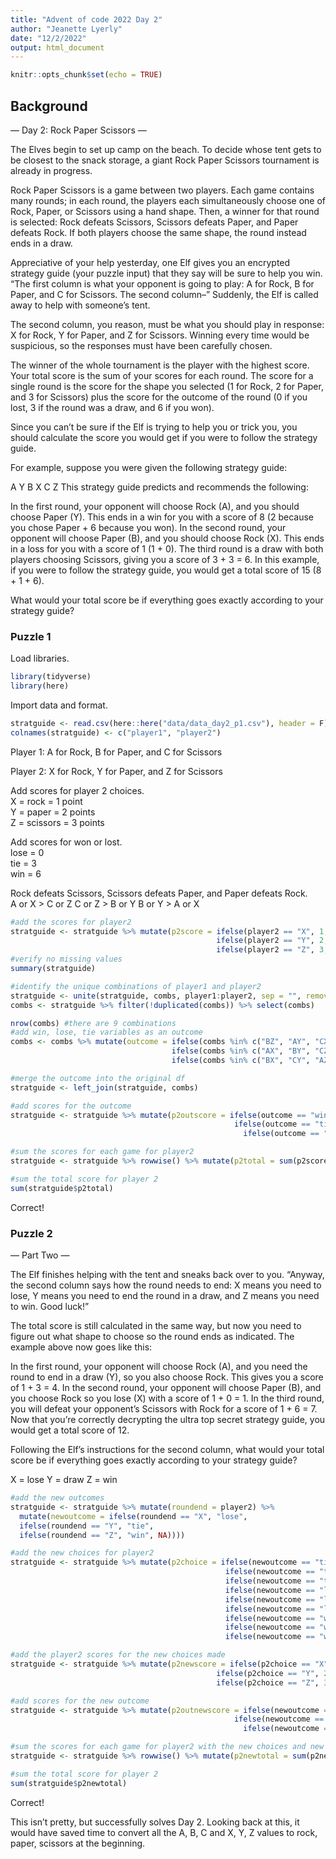```yaml
---
title: "Advent of code 2022 Day 2"
author: "Jeanette Lyerly"
date: "12/2/2022"
output: html_document
---
```


```r
knitr::opts_chunk$set(echo = TRUE)
```

## Background

--- Day 2: Rock Paper Scissors ---

The Elves begin to set up camp on the beach. To decide whose tent gets to be closest to the snack storage, a giant Rock Paper Scissors tournament is already in progress.

Rock Paper Scissors is a game between two players. Each game contains many rounds; in each round, the players each simultaneously choose one of Rock, Paper, or Scissors using a hand shape. Then, a winner for that round is selected: Rock defeats Scissors, Scissors defeats Paper, and Paper defeats Rock. If both players choose the same shape, the round instead ends in a draw.

Appreciative of your help yesterday, one Elf gives you an encrypted strategy guide (your puzzle input) that they say will be sure to help you win. "The first column is what your opponent is going to play: A for Rock, B for Paper, and C for Scissors. The second column--" Suddenly, the Elf is called away to help with someone's tent.

The second column, you reason, must be what you should play in response: X for Rock, Y for Paper, and Z for Scissors. Winning every time would be suspicious, so the responses must have been carefully chosen.

The winner of the whole tournament is the player with the highest score. Your total score is the sum of your scores for each round. The score for a single round is the score for the shape you selected (1 for Rock, 2 for Paper, and 3 for Scissors) plus the score for the outcome of the round (0 if you lost, 3 if the round was a draw, and 6 if you won).

Since you can't be sure if the Elf is trying to help you or trick you, you should calculate the score you would get if you were to follow the strategy guide.

For example, suppose you were given the following strategy guide:

A Y
B X
C Z
This strategy guide predicts and recommends the following:

In the first round, your opponent will choose Rock (A), and you should choose Paper (Y). This ends in a win for you with a score of 8 (2 because you chose Paper + 6 because you won).
In the second round, your opponent will choose Paper (B), and you should choose Rock (X). This ends in a loss for you with a score of 1 (1 + 0).
The third round is a draw with both players choosing Scissors, giving you a score of 3 + 3 = 6.
In this example, if you were to follow the strategy guide, you would get a total score of 15 (8 + 1 + 6).

What would your total score be if everything goes exactly according to your strategy guide?

### Puzzle 1

Load libraries.

```r
library(tidyverse)
library(here)

```

Import data and format. 

```r
stratguide <- read.csv(here::here("data/data_day2_p1.csv"), header = F)
colnames(stratguide) <- c("player1", "player2") 

```

Player 1:
A for Rock, B for Paper, and C for Scissors   

Player 2:
X for Rock, Y for Paper, and Z for Scissors   

Add scores for player 2 choices.   
X = rock = 1 point   
Y = paper = 2 points   
Z = scissors = 3 points   

Add scores for won or lost.   
lose = 0   
tie = 3   
win = 6   

Rock defeats Scissors, Scissors defeats Paper, and Paper defeats Rock.   
A or X > C or Z
C or Z > B or Y
B or Y > A or X

```r
#add the scores for player2
stratguide <- stratguide %>% mutate(p2score = ifelse(player2 == "X", 1,
                                              ifelse(player2 == "Y", 2,
                                              ifelse(player2 == "Z", 3, NA))))
#verify no missing values
summary(stratguide)

#identify the unique combinations of player1 and player2
stratguide <- unite(stratguide, combs, player1:player2, sep = "", remove = FALSE)
combs <- stratguide %>% filter(!duplicated(combs)) %>% select(combs)

nrow(combs) #there are 9 combinations
#add win, lose, tie variables as an outcome
combs <- combs %>% mutate(outcome = ifelse(combs %in% c("BZ", "AY", "CX"), "win",
                                    ifelse(combs %in% c("AX", "BY", "CZ"), "tie",
                                    ifelse(combs %in% c("BX", "CY", "AZ"), "lose", NA))))

#merge the outcome into the original df
stratguide <- left_join(stratguide, combs)

#add scores for the outcome
stratguide <- stratguide %>% mutate(p2outscore = ifelse(outcome == "win", 6,
                                                  ifelse(outcome == "tie", 3,
                                                    ifelse(outcome == "lose", 0, NA))))

#sum the scores for each game for player2
stratguide <- stratguide %>% rowwise() %>% mutate(p2total = sum(p2score, p2outscore))

#sum the total score for player 2
sum(stratguide$p2total)

```

Correct!

### Puzzle 2

--- Part Two ---

The Elf finishes helping with the tent and sneaks back over to you. "Anyway, the second column says how the round needs to end: X means you need to lose, Y means you need to end the round in a draw, and Z means you need to win. Good luck!"

The total score is still calculated in the same way, but now you need to figure out what shape to choose so the round ends as indicated. The example above now goes like this:

In the first round, your opponent will choose Rock (A), and you need the round to end in a draw (Y), so you also choose Rock. This gives you a score of 1 + 3 = 4.
In the second round, your opponent will choose Paper (B), and you choose Rock so you lose (X) with a score of 1 + 0 = 1.
In the third round, you will defeat your opponent's Scissors with Rock for a score of 1 + 6 = 7.
Now that you're correctly decrypting the ultra top secret strategy guide, you would get a total score of 12.

Following the Elf's instructions for the second column, what would your total score be if everything goes exactly according to your strategy guide?

X = lose
Y = draw
Z = win

```r

#add the new outcomes
stratguide <- stratguide %>% mutate(roundend = player2) %>% 
  mutate(newoutcome = ifelse(roundend == "X", "lose",
  ifelse(roundend == "Y", "tie",
  ifelse(roundend == "Z", "win", NA))))

#add the new choices for player2
stratguide <- stratguide %>% mutate(p2choice = ifelse(newoutcome == "tie" & player1 == "A", "X",
                                                ifelse(newoutcome == "tie" & player1 == "B", "Y",
                                                ifelse(newoutcome == "tie" & player1 == "C", "Z",
                                                ifelse(newoutcome == "lose" & player1 == "A", "Z",
                                                ifelse(newoutcome == "lose" & player1 == "B", "X",
                                                ifelse(newoutcome == "lose" & player1 == "C", "Y",
                                                ifelse(newoutcome == "win" & player1 == "A", "Y",
                                                ifelse(newoutcome == "win" & player1 == "B", "Z",
                                                ifelse(newoutcome == "win" & player1 == "C", "X", NA))))))))))

#add the player2 scores for the new choices made 
stratguide <- stratguide %>% mutate(p2newscore = ifelse(p2choice == "X", 1,
                                              ifelse(p2choice == "Y", 2,
                                              ifelse(p2choice == "Z", 3, NA))))

#add scores for the new outcome
stratguide <- stratguide %>% mutate(p2outnewscore = ifelse(newoutcome == "win", 6,
                                                  ifelse(newoutcome == "tie", 3,
                                                    ifelse(newoutcome == "lose", 0, NA))))

#sum the scores for each game for player2 with the new choices and new outcomes
stratguide <- stratguide %>% rowwise() %>% mutate(p2newtotal = sum(p2newscore, p2outnewscore))

#sum the total score for player 2
sum(stratguide$p2newtotal)

```

Correct! 

This isn't pretty, but successfully solves Day 2. 
Looking back at this, it would have saved time to convert all the A, B, C and X, Y, Z values to rock, paper, scissors at the beginning.   


